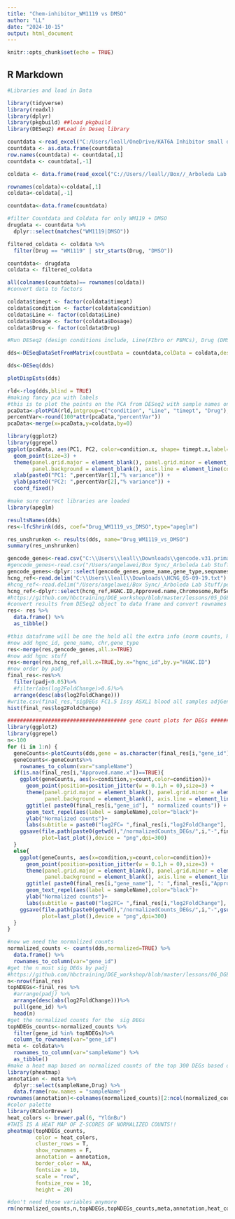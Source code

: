 ---
title: "Chem-inhibitor_WM1119 vs DMSO"
author: "LL"
date: "2024-10-15"
output: html_document
---

```{r setup, include=FALSE}
knitr::opts_chunk$set(echo = TRUE)
```

## R Markdown
```{r}
#Libraries and load in Data

library(tidyverse)
library(readxl)
library(dplyr)
library(pkgbuild) ##load pkgbuild
library(DESeq2) ##Load in Deseq library

countdata <-read_excel("C:/Users/leall/OneDrive/KAT6A Inhibitor small dataset/KAT6A-inhibitors-controlNPC-CountMatrix_AN008D_221228 (1).xlsx")
countdata <- as.data.frame(countdata)
row.names(countdata) <- countdata[,1]
countdata <- countdata[,-1]

coldata <- data.frame(read_excel("C://Users//leall//Box//_Arboleda Lab Stuff//personal//Lesly_Leal//KAT6A Inhibitor small dataset//KAT6A-inhibitors-controlNPC-colData-sampleINFO_AN008D_221228.xlsx"))

rownames(coldata)<-coldata[,1]
coldata<-coldata[,-1]

countdata<-data.frame(countdata)
```


```{r}
#filter Countdata and Coldata for only WM119 + DMSO
drugdata <- countdata %>%
  dplyr::select(matches("WM1119|DMSO"))

filtered_coldata <- coldata %>%
  filter(Drug == "WM1119" | str_starts(Drug, "DMSO"))

countdata<- drugdata
coldata <- filtered_coldata

```


```{r}
all(colnames(countdata)== rownames(coldata))
#convert data to factors

coldata$timept <- factor(coldata$timept)
coldata$condition <- factor(coldata$condition)
coldata$Line <- factor(coldata$Line)
coldata$Dosage <- factor(coldata$Dosage)
coldata$Drug <- factor(coldata$Drug)

```


```{r}
#Run DESeq2 (design conditions include, Line(FIbro or PBMCs), Drug (DMSO or WM1119), Timept(24H or 96H)))

dds<-DESeqDataSetFromMatrix(countData = countdata,colData = coldata,design = ~ timept + Line + Drug )

dds<-DESeq(dds)

plotDispEsts(dds)
```


```{r}
rld<-rlog(dds,blind = TRUE)
#making fancy pca with labels 
#this is to plot the points on the PCA from DESeq2 with sample names on them
pcaData<-plotPCA(rld,intgroup=c("condition", "Line", "timept", "Drug"),returnData=TRUE)
percentVar<-round(100*attr(pcaData,"percentVar"))
pcaData<-merge(x=pcaData,y=coldata,by=0)

library(ggplot2)
library(ggrepel)
ggplot(pcaData, aes(PC1, PC2, color=condition.x, shape= timept.x,label=name)) +
  geom_point(size=3) +
  theme(panel.grid.major = element_blank(), panel.grid.minor = element_blank(),
        panel.background = element_blank(), axis.line = element_line(colour = "black"))+
  xlab(paste0("PC1: ",percentVar[1],"% variance")) +
  ylab(paste0("PC2: ",percentVar[2],"% variance")) + 
  coord_fixed()
```
```{r}
#make sure correct libraries are loaded
library(apeglm)

```


```{r}

resultsNames(dds)
res<-lfcShrink(dds, coef="Drug_WM1119_vs_DMSO",type="apeglm")

res_unshrunken <- results(dds, name="Drug_WM1119_vs_DMSO")
summary(res_unshrunken)

```


```{r}
gencode_genes<-read.csv("C:\\Users\\leall\\Downloads\\gencode.v31.primary_assembly.genes.csv")
#gencode_genes<-read.csv("/Users/angelawei/Box Sync/_Arboleda Lab Stuff/personal/Angela_Wei/Reference_genome/GencodeV31_GR38/gencode.v31.primary_assembly.genes.csv")
gencode_genes<-dplyr::select(gencode_genes,gene_name,gene_type,seqnames,hgnc_id,gene_id)
hcng_ref<-read.delim("C:\\Users\\leall\\Downloads\\HCNG_05-09-19.txt")
#hcng_ref<-read.delim("/Users/angelawei/Box Sync/_Arboleda Lab Stuff/personal/Angela_Wei/Reference_genome/HCNG/HCNG_05-09-19.txt")
hcng_ref<-dplyr::select(hcng_ref,HGNC.ID,Approved.name,Chromosome,RefSeq.IDs,OMIM.ID.supplied.by.OMIM.)
#https://github.com/hbctraining/DGE_workshop/blob/master/lessons/05_DGE_DESeq2_analysis2.md
#convert results from DESeq2 object to data frame and convert rownames to gene column
res<- res %>%
  data.frame() %>%
  as_tibble()

#this dataframe will be one the hold all the extra info (norm counts, HGNC name, chr, etc)
#now add hgnc_id, gene_name, chr,gene_type
res<-merge(res,gencode_genes,all.x=TRUE)
#now add hgnc stuff
res<-merge(res,hcng_ref,all.x=TRUE,by.x="hgnc_id",by.y="HGNC.ID")
#now order by padj
final_res<-res%>%
  filter(padj<0.05)%>%
  #filter(abs(log2FoldChange)>0.6)%>%
  arrange(desc(abs(log2FoldChange)))
#write.csv(final_res,"sigDEGs FC1.5 Issy ASXL1 blood all samples adjGender.csv")
hist(final_res$log2FoldChange)

```


```{r}
###################################### gene count plots for DEGs ############################# 
library(ggplot2)
library(ggrepel)
n<-100
for (i in 1:n) {
  geneCounts<-plotCounts(dds,gene = as.character(final_res[i,"gene_id"]),intgroup = c("Drug", "timept", "Line"),returnData = TRUE) ##################################
  geneCounts<-geneCounts%>%
    rownames_to_column(var="sampleName")
  if(is.na(final_res[i,"Approved.name.x"])==TRUE){
    ggplot(geneCounts, aes(x=condition,y=count,color=condition))+
      geom_point(position=position_jitter(w = 0.1,h = 0),size=3) +
      theme(panel.grid.major = element_blank(), panel.grid.minor = element_blank(),
            panel.background = element_blank(), axis.line = element_line(colour = "black"))+
      ggtitle( paste0(final_res[i,"gene_id"], " normalized counts")) +
      geom_text_repel(aes(label = sampleName),color="black")+
      ylab("Normalized counts")+
      labs(subtitle = paste0("log2FC= ",final_res[i,"log2FoldChange"], " , padj=",final_res[i,"padj"]))
    ggsave(file.path(paste0(getwd(),"/normalizedCounts_DEGs/",i,"-",final_res[i,"gene_id"],".png")),
           plot=last_plot(),device = "png",dpi=300)
  }
  else{
    ggplot(geneCounts, aes(x=condition,y=count,color=condition))+
      geom_point(position=position_jitter(w = 0.1,h = 0),size=3) +
      theme(panel.grid.major = element_blank(), panel.grid.minor = element_blank(),
            panel.background = element_blank(), axis.line = element_line(colour = "black"))+
      ggtitle( paste0(final_res[i,"gene_name"], ": ",final_res[i,"Approved.name.x"], " normalized counts")) +
      geom_text_repel(aes(label = sampleName),color="black")+
      ylab("Normalized counts")+
      labs(subtitle = paste0("log2FC= ",final_res[i,"log2FoldChange"], ", padj=",final_res[i,"padj"]))
    ggsave(file.path(paste0(getwd(),"/normalizedCounts_DEGs/",i,"-",gsub("/","_",as.character(final_res[i,"gene_name"])),"-",gsub("/","_",as.character(final_res[i,"Approved.name"])),".png")),
           plot=last_plot(),device = "png",dpi=300)
  }
}
```


```{r}

#now we need the normalized counts
normalized_counts <- counts(dds,normalized=TRUE) %>%
  data.frame() %>%
  rownames_to_column(var="gene_id")
#get the n most sig DEGs by padj
#https://github.com/hbctraining/DGE_workshop/blob/master/lessons/06_DGE_visualizing_results.md
n<-nrow(final_res)
topNDEGs<-final_res %>%
  #arrange(padj) %>%
  arrange(desc(abs(log2FoldChange)))%>%
  pull(gene_id) %>%
  head(n)
#get the normalized counts for the  sig DEGs
topNDEGs_counts<-normalized_counts %>%
  filter(gene_id %in% topNDEGs)%>%
  column_to_rownames(var="gene_id")
meta <- coldata%>%
  rownames_to_column(var="sampleName") %>%
  as_tibble()
#make a heat map based on normalized counts of the top 300 DEGs based on lfc
library(pheatmap)
annotation <- meta %>%
  dplyr::select(sampleName,Drug) %>%
  data.frame(row.names = "sampleName")
rownames(annotation)<-colnames(normalized_counts)[2:ncol(normalized_counts)]
#color palette
library(RColorBrewer)
heat_colors <- brewer.pal(6, "YlGnBu")
#THIS IS A HEAT MAP OF Z-SCORES OF NORMALIZED COUNTS!!
pheatmap(topNDEGs_counts,
         color = heat_colors,
         cluster_rows = T, 
         show_rownames = F,
         annotation = annotation, 
         border_color = NA, 
         fontsize = 10, 
         scale = "row", 
         fontsize_row = 10, 
         height = 20)

#don't need these variables anymore
rm(normalized_counts,n,topNDEGs,topNDEGs_counts,meta,annotation,heat_colors)

```

```{r}

  
```

